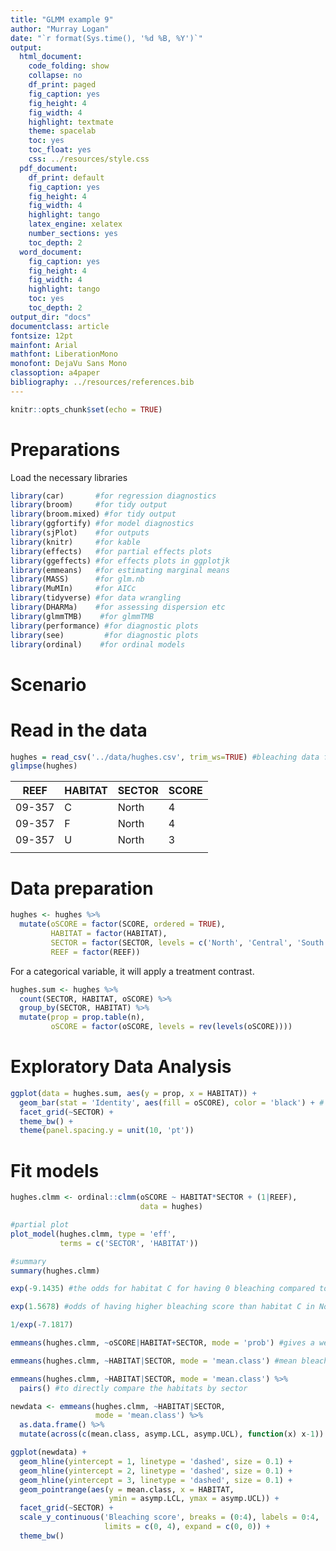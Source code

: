 ---
title: "GLMM example 9"
author: "Murray Logan"
date: "`r format(Sys.time(), '%d %B, %Y')`"
output:
  html_document:
    code_folding: show
    collapse: no
    df_print: paged
    fig_caption: yes
    fig_height: 4
    fig_width: 4
    highlight: textmate
    theme: spacelab
    toc: yes
    toc_float: yes
    css: ../resources/style.css
  pdf_document:
    df_print: default
    fig_caption: yes
    fig_height: 4
    fig_width: 4
    highlight: tango
    latex_engine: xelatex
    number_sections: yes
    toc_depth: 2
  word_document:
    fig_caption: yes
    fig_height: 4
    fig_width: 4
    highlight: tango
    toc: yes
    toc_depth: 2
output_dir: "docs"
documentclass: article
fontsize: 12pt
mainfont: Arial
mathfont: LiberationMono
monofont: DejaVu Sans Mono
classoption: a4paper
bibliography: ../resources/references.bib
---

```{r setup, include=FALSE, warnings=FALSE, message=FALSE}
knitr::opts_chunk$set(echo = TRUE)
```

# Preparations

Load the necessary libraries

```{r libraries, results='markdown', eval=TRUE, message=FALSE, warning=FALSE}
library(car)       #for regression diagnostics
library(broom)     #for tidy output
library(broom.mixed) #for tidy output
library(ggfortify) #for model diagnostics
library(sjPlot)    #for outputs
library(knitr)     #for kable
library(effects)   #for partial effects plots
library(ggeffects) #for effects plots in ggplotjk
library(emmeans)   #for estimating marginal means
library(MASS)      #for glm.nb
library(MuMIn)     #for AICc
library(tidyverse) #for data wrangling
library(DHARMa)    #for assessing dispersion etc
library(glmmTMB)    #for glmmTMB
library(performance) #for diagnostic plots
library(see)         #for diagnostic plots
library(ordinal)    #for ordinal models
```


# Scenario

# Read in the data

```{r readData, results='markdown', eval=TRUE}
hughes = read_csv('../data/hughes.csv', trim_ws=TRUE) #bleaching data for 2016
glimpse(hughes)
```

| REEF   | HABITAT | SECTOR | SCORE |
|--------|---------|--------|-------|
| 09-357 | C       | North  | 4     |
| 09-357 | F       | North  | 4     |
| 09-357 | U       | North  | 3     |
|        |         |        |       |

# Data preparation
```{r}
hughes <- hughes %>%
  mutate(oSCORE = factor(SCORE, ordered = TRUE),
         HABITAT = factor(HABITAT),
         SECTOR = factor(SECTOR, levels = c('North', 'Central', 'South')),
         REEF = factor(REEF))
```
For a categorical variable, it will apply a treatment contrast.

```{r}
hughes.sum <- hughes %>%
  count(SECTOR, HABITAT, oSCORE) %>%
  group_by(SECTOR, HABITAT) %>%
  mutate(prop = prop.table(n),
         oSCORE = factor(oSCORE, levels = rev(levels(oSCORE))))
```


# Exploratory Data Analysis
```{r}
ggplot(data = hughes.sum, aes(y = prop, x = HABITAT)) +
  geom_bar(stat = 'Identity', aes(fill = oSCORE), color = 'black') + #'Identity' means don't do anything on it, multiply by 1
  facet_grid(~SECTOR) +
  theme_bw() +
  theme(panel.spacing.y = unit(10, 'pt'))
```


# Fit models

```{r}
hughes.clmm <- ordinal::clmm(oSCORE ~ HABITAT*SECTOR + (1|REEF),
                             data = hughes)

#partial plot
plot_model(hughes.clmm, type = 'eff',
           terms = c('SECTOR', 'HABITAT'))

#summary
summary(hughes.clmm)

exp(-9.1435) #the odds for habitat C for having 0 bleaching compared to having a higher bleaching that that is 0.0001069125%

exp(1.5678) #odds of having higher bleaching score than habitat C in North sector

1/exp(-7.1817)

emmeans(hughes.clmm, ~oSCORE|HABITAT+SECTOR, mode = 'prob') #gives a weighed average so the sum of each column probability is 1

emmeans(hughes.clmm, ~HABITAT|SECTOR, mode = 'mean.class') #mean bleaching for each sector, need to subtract 1 from everything because bleaching classes start from 0

emmeans(hughes.clmm, ~HABITAT|SECTOR, mode = 'mean.class') %>%
  pairs() #to directly compare the habitats by sector
```
```{r}
newdata <- emmeans(hughes.clmm, ~HABITAT|SECTOR, 
                   mode = 'mean.class') %>%
  as.data.frame() %>%
  mutate(across(c(mean.class, asymp.LCL, asymp.UCL), function(x) x-1))

ggplot(newdata) +
  geom_hline(yintercept = 1, linetype = 'dashed', size = 0.1) +
  geom_hline(yintercept = 2, linetype = 'dashed', size = 0.1) +
  geom_hline(yintercept = 3, linetype = 'dashed', size = 0.1) +
  geom_pointrange(aes(y = mean.class, x = HABITAT,
                      ymin = asymp.LCL, ymax = asymp.UCL)) +
  facet_grid(~SECTOR) +
  scale_y_continuous('Bleaching score', breaks = (0:4), labels = 0:4,
                     limits = c(0, 4), expand = c(0, 0)) +
  theme_bw()
```

